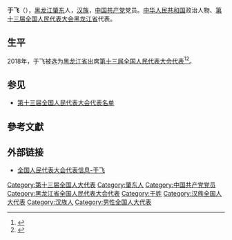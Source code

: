{{Infobox person
|name=于飞
|birth_date={{birth year and age|1960|5}}
|ancestor=[[黑龙江|黑龙江]][[肇东|肇东]]
|nationality={{PRC}}
|title=[[全国人大代表|全国人大代表]]
|ethnicity=[[汉族|汉族]]
|gender=男
|party={{cpc}}
|website=[http://210.82.31.1:8084/delegate/viewDelegate.action?dbid=130517 全国人大代表数据库]
}}
'''于飞'''（{{bd|1960年|5月}}），[[黑龙江|黑龙江]][[肇东|肇东]]人，[[汉族|汉族]]，[[中国共产党|中国共产党]]党员。[[中华人民共和国|中华人民共和国]]政治人物、[[第十三届全国人民代表大会|第十三届全国人民代表大会]][[黑龙江省|黑龙江省]]代表{{refnest|{{Cite web|url=http://210.82.31.1:8084/delegate/viewDelegate.action?dbid=130517|title=全国人民代表大会代表信息-于飞|accessdate=2020-03-16|work=中国人大网}}}}。

==生平==
2018年，于飞被选为[[黑龙江省|黑龙江省]]出席[[第十三届全国人民代表大会|第十三届全国人民代表大会]][[第十三届全国人民代表大会代表|代表]]<ref>{{Cite web|title=中华人民共和国第十三届全国人民代表大会代表名单|url=http://www.gov.cn/xinwen/2018-02/24/content_5268538.htm|accessdate=2020-03-16|work=中国政府网|archive-date=2020-02-28|archive-url=https://web.archive.org/web/20200228133636/http://www.gov.cn/xinwen/2018-02/24/content_5268538.htm|dead-url=no}}</ref><ref>{{Cite web|title=（受权发布）中华人民共和国第十三届全国人民代表大会代表名单-中新网|url=http://www.chinanews.com/gn/2018/02-25/8453959.shtml|accessdate=2021-02-13|work=中新网|archive-date=2018-02-27|archive-url=https://web.archive.org/web/20180227031724/http://www.chinanews.com/gn/2018/02-25/8453959.shtml|dead-url=no}}</ref>。
==参见==
* [[第十三届全国人民代表大会代表名单|第十三届全国人民代表大会代表名单]]

==參考文獻==
{{reflist}}

==外部链接==
{{Portal|中国|政治}}
* [http://210.82.31.1:8084/delegate/viewDelegate.action?dbid=130517 全国人民代表大会代表信息-于飞]

[[Category:第十三届全国人大代表|Category:第十三届全国人大代表]]
[[Category:肇东人|Category:肇东人]]
[[Category:中国共产党党员|Category:中国共产党党员]]
[[Category:黑龙江省全国人民代表大会代表|Category:黑龙江省全国人民代表大会代表]]
[[Category:于姓|Category:于姓]]
[[Category:汉族全国人大代表|Category:汉族全国人大代表]]
[[Category:汉族人|Category:汉族人]]
[[Category:男性全国人大代表|Category:男性全国人大代表]]


{{中国政治人物小作品}}